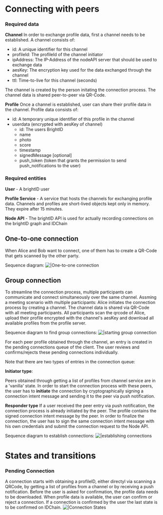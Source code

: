 = Connecting with peers =

=== Required data ===
'''Channel'''
In order to exchange profile data, first a channel needs to be established. A channel consists of:
* id: A unique identifier for this channel
* profileId: The profileId of the channel initiator
* ipAddress: The IP-Address of the nodeAPI server that should be used to exchange data
* aesKey: The encryption key used for the data exchanged through the channel
* ttl: Time-to-live for this channel (seconds)

The channel is created by the person initating the connection process. The channel data is shared peer-to-peer via QR-Code.

'''Profile'''
Once a channel is established, user can share their profile data in the channel. Profile data consists of:
* id: A temporary unique identifier of this profile in the channel
* userdata (encrypted with aesKey of channel)
** id: The users BrightID
** name
** photo
** score
** timestamp
** signedMessage [optional]
** push_token (token that grants the permission to send push_notifications to the user)

=== Required entities ===
'''User''' - A brightID user

'''Profile Service''' - A service that hosts the channels for exchanging profile data. Channels and profiles are short-lived objects kept only in memory. They expire after 15 minutes.

'''Node API''' - The brightID API is used for actually recording connections on the brightID graph and IDChain

== One-to-one connection ==
When Alice and Bob want to connect, one of them has to create a QR-Code that gets scanned by the other party.

Sequence diagram:
[[File:connecting_one-one.mmd.svg||One-to-one connection]]

== Group connection ==
To streamline the connection process, multiple participants can communicate and connect simultaneously over the same channel.
Assming a meeting scenario with multiple participants: Alice initiates the connection process by creating a channel. The channel
data is shared via QR-Code with all meeting participants. All participants scan the qrcode of Alice, upload their profile encrypted
with the channel's aesKey and download all available profiles from the profile server.

Sequence diagram to find group connections:
[[File:connecting-group-find-connections.mmd.svg||starting group connection]]

For each peer profile obtained through the channel, an entry is created in the pending connections queue of the client.
The user reviews and confirms/rejects these pending connections individually.

Note that there are two types of entries in the connection queue:

'''Initiator type''':

Peers obtained through getting a list of profiles from channel service are in a 'vanilla' state. In order to start the connection process with
these peers, the user has to '''initiate''' the connection by cryptographically signing a connection intent message and sending it to the peer
via push notification.

'''Responder type'''
If a user received the peer entry via push notification, the connection process is already initiated by the peer. The profile contains the signed
connection intent message by the peer. In order to finalize the connection, the user has to sign the same connection intent message with his own
credentials and submit the connection request to the Node API.

Sequence diagram to establish connections:
[[File:connecting-group-make-connections.mmd.svg||establishing connections]]


= States and transitions =
=== Pending Connection ===
A connection starts with obtaining a profileID, either directyl via scanning a QRCode, by getting a list of profiles from a channel or by receiving a push notification.
Before the user is asked for confirmation, the profile data needs to be downloaded.
When profile data is available, the user can confirm or reject a connection.
If a connection is confirmed by the user the last state is to be confirmed on IDChain.
[[File:connection_states.mmd.svg||Connection States]]
